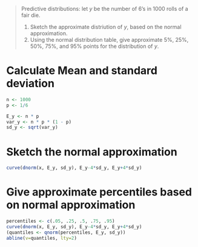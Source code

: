 

> Predictive distributions: let $y$ be the number of 6's in 1000 rolls of a fair die.
>
> 1. Sketch the approximate distriution of $y$, based on the normal approximation.
> 2. Using the normal distribution table, give approximate 5%, 25%, 50%, 75%, and 95% points for the distribution of $y$.


# Calculate Mean and standard deviation
```r
n <- 1000
p <- 1/6

E_y <- n * p
var_y <- n * p * (1 - p)
sd_y <- sqrt(var_y)
```

# Sketch the normal approximation
```r
curve(dnorm(x, E_y, sd_y), E_y-4*sd_y, E_y+4*sd_y)
```

# Give approximate percentiles based on normal approximation
```r
percentiles <- c(.05, .25, .5, .75, .95)
curve(dnorm(x, E_y, sd_y), E_y-4*sd_y, E_y+4*sd_y)
(quantiles <- qnorm(percentiles, E_y, sd_y))
abline(v=quantiles, lty=2)
```

